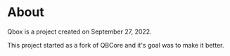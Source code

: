 # About

Qbox is a project created on September 27, 2022.

This project started as a fork of QBCore and it's goal was to make it better.
